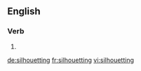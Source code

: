 ==English==

===Verb===
{{head|en}}

# {{present participle of|silhouette|lang=en}}

[[de:silhouetting]]
[[fr:silhouetting]]
[[vi:silhouetting]]
